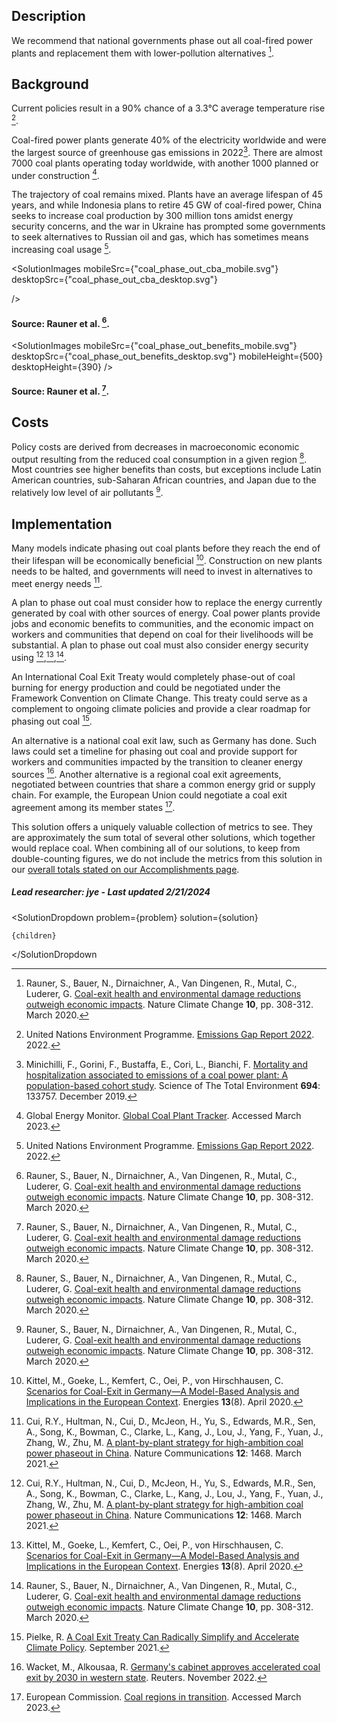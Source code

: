 


## Description

We recommend that national governments phase out all coal-fired power plants and replacement them with lower-pollution alternatives [^"1"].

## Background

Current policies result in a 90% chance of a 3.3°C average temperature rise [^"6"].

Coal-fired power plants generate 40% of the electricity worldwide and were the largest source of greenhouse gas emissions in 2022[^"4"]. There are almost 7000 coal plants operating today worldwide, with another 1000 planned or under construction [^"7"].

The trajectory of coal remains mixed. Plants have an average lifespan of 45 years, and while Indonesia plans to retire 45 GW of coal-fired power, China seeks to increase coal production by 300 million tons amidst energy security concerns, and the war in Ukraine has prompted some governments to seek alternatives to Russian oil and gas, which has sometimes means increasing coal usage [^"6"].

<SolutionImages
 mobileSrc={"coal_phase_out_cba_mobile.svg"}
 desktopSrc={"coal_phase_out_cba_desktop.svg"}

/>

#### Source: Rauner et al. [^"1"].

<SolutionImages
  mobileSrc={"coal_phase_out_benefits_mobile.svg"}
  desktopSrc={"coal_phase_out_benefits_desktop.svg"}
  mobileHeight={500}
  desktopHeight={390}
/>
#### Source: Rauner et al. [^"1"].

## Costs

Policy costs are derived from decreases in macroeconomic economic output resulting from the reduced coal consumption in a given region [^"1"]. Most countries see higher benefits than costs, but exceptions include Latin American countries, sub-Saharan African countries, and Japan due to the relatively low level of air pollutants [^"1"].

## Implementation

Many models indicate phasing out coal plants before they reach the end of their lifespan will be economically beneficial [^"9"]. Construction on new plants needs to be halted, and governments will need to invest in alternatives to meet energy needs [^"10"].

A plan to phase out coal must consider how to replace the energy currently generated by coal with other sources of energy. Coal power plants provide jobs and economic benefits to communities, and the economic impact on workers and communities that depend on coal for their livelihoods will be substantial. A plan to phase out coal must also consider energy security using [^"10"],[^"9"],[^"1"].

An International Coal Exit Treaty would completely phase-out of coal burning for energy production and could be negotiated under the Framework Convention on Climate Change. This treaty could serve as a complement to ongoing climate policies and provide a clear roadmap for phasing out coal [^"11"].

An alternative is a national coal exit law, such as Germany has done. Such laws could set a timeline for phasing out coal and provide support for workers and communities impacted by the transition to cleaner energy sources [^"13"]. Another alternative is a regional coal exit agreements, negotiated between countries that share a common energy grid or supply chain. For example, the European Union could negotiate a coal exit agreement among its member states [^"12"].

This solution offers a uniquely valuable collection of metrics to see. They are approximately the sum total of several other solutions, which together would replace coal. When combining all of our solutions, to keep from double-counting figures, we do not include the metrics from this solution in our [overall totals stated on our Accomplishments page](/accomplishments#metrics).

##### Lead researcher: jye - Last updated 2/21/2024

[^"1"]: Rauner, S., Bauer, N., Dirnaichner, A., Van Dingenen, R., Mutal, C., Luderer, G. [Coal-exit health and environmental damage reductions outweigh economic impacts](http://dx.doi.org/10.1038/s41558-020-0728-x). Nature Climate Change <b>10</b>, pp. 308-312. March 2020.
[^"2"]: [The Great Carbon Arbitrage](https://greatcarbonarbitrage.com/index.html). . Accessed March 2023.
[^"3"]: International Energy Agency. [Global Energy Review: CO2 Emissions in 2021](https://www.iea.org/reports/global-energy-review-co2-emissions-in-2021-2). Accessed March 2023.
[^"4"]: Minichilli, F., Gorini, F., Bustaffa, E., Cori, L., Bianchi, F. [Mortality and hospitalization associated to emissions of a coal power plant: A population-based cohort study](http://dx.doi.org/10.1016/j.scitotenv.2019.133757). Science of The Total Environment <b>694</b>: 133757. December 2019.
[^"5"]: International Energy Agency. [CO2 Emissions in 2022](https://www.iea.org/reports/co2-emissions-in-2022). Accessed March 2023.
[^"6"]: United Nations Environment Programme. [Emissions Gap Report 2022](https://www.unep.org/resources/emissions-gap-report-2022). 2022.
[^"7"]: Global Energy Monitor. [Global Coal Plant Tracker](https://globalenergymonitor.org/projects/global-coal-plant-tracker/). Accessed March 2023.
[^"8"]: Fernandes et al. Toxic Effects of Mercury on the Cardiovascular and Central Nervous Systems. Journal of Biomedicine and Biotechnology [Internet]. 2012;2012:1–11. Available from: http://dx.doi.org/10.1155/2012/949048 [Toxic Effects of Mercury on the Cardiovascular and Central Nervous Systems](http://dx.doi.org/10.1155/2012/949048). Journal of Biomedicine and Biotechnology. 2012.
[^"9"]: Kittel, M., Goeke, L., Kemfert, C., Oei, P., von Hirschhausen, C. [Scenarios for Coal-Exit in Germany—A Model-Based Analysis and Implications in the European Context](https://www.mdpi.com/1996-1073/13/8/2041). Energies <b>13</b>(8). April 2020.
[^"10"]: Cui, R.Y., Hultman, N., Cui, D., McJeon, H., Yu, S., Edwards, M.R., Sen, A., Song, K., Bowman, C., Clarke, L., Kang, J., Lou, J., Yang, F., Yuan, J., Zhang, W., Zhu, M. [A plant-by-plant strategy for high-ambition coal power phaseout in China](http://dx.doi.org/10.1038/s41467-021-21786-0). Nature Communications <b>12</b>: 1468. March 2021.
[^"11"]: Pielke, R. [A Coal Exit Treaty Can Radically Simplify and Accelerate Climate Policy](https://rogerpielkejr.substack.com/p/a-coal-exit-treaty-can-radically). September 2021.
[^"12"]: European Commission. [Coal regions in transition](https://energy.ec.europa.eu/topics/oil-gas-and-coal/eu-coal-regions/coal-regions-transition_en). Accessed March 2023.
[^"13"]: Wacket, M., Alkousaa, R. [Germany's cabinet approves accelerated coal exit by 2030 in western state](https://www.reuters.com/business/energy/germanys-cabinet-approves-accelerated-coal-exit-by-2030-western-state-2022-11-02/). Reuters. November 2022.
[^"14"]: [Coal and Water Pollution | Union of Concerned Scientists](https://www.ucsusa.org/resources/coal-and-water-pollution)

  <SolutionDropdown 
    problem={problem} 
    solution={solution}
  >
    {children}
  </SolutionDropdown

>
